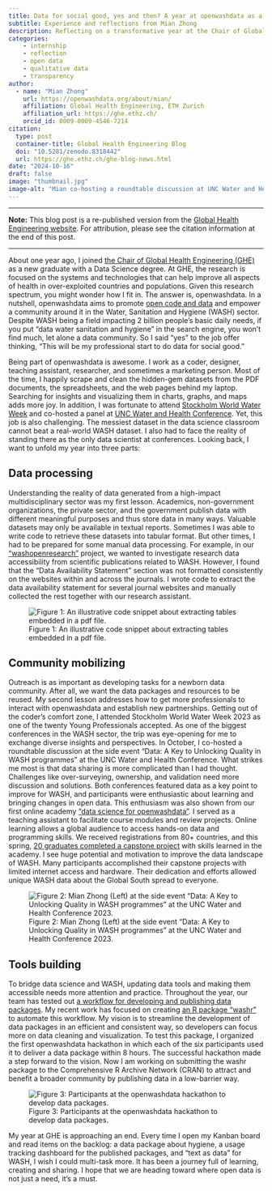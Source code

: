 ```yaml
---
title: Data for social good, yes and then? A year at openwashdata as a data scientist
subtitle: Experience and reflections from Mian Zhong
description: Reflecting on a transformative year at the Chair of Global Health Engineering, a data scientist shares her journey from a new graduate to a key player in the Water, Sanitation, and Hygiene (WASH) sector.
categories:
    - internship
    - reflection
    - open data
    - qualitative data
    - transparency
author: 
  - name: "Mian Zhong"
    url: https://openwashdata.org/about/mian/
    affiliation: Global Health Engineering, ETH Zurich
    affiliation_url: https://ghe.ethz.ch/
    orcid_id: 0009-0009-4546-7214
citation:
  type: post
  container-title: Global Health Engineering Blog
  doi: "10.5281/zenodo.8318442"
  url: https://ghe.ethz.ch/ghe-blog-news.html
date: "2024-10-16"
draft: false
image: "thumbnail.jpg"
image-alt: "Mian co-hosting a roundtable discussion at UNC Water and Health Conference 2023."
---
```


------------------------------------------------------------------------

**Note:** This blog post is a re-published version from the [Global Health Engineering website](https://ghe.ethz.ch/ghe-blog-news/2024/08/blog-data-for-social-good-yes-and-then-a-year-at-openwashdata-as-a-data-scientist.html). For attribution, please see the citation information at the end of this post.

------------------------------------------------------------------------

About one year ago, I joined [the Chair of Global Health Engineering (GHE)](https://ghe.ethz.ch) as a new graduate with a Data Science degree. At GHE, the research is focused on the systems and technologies that can help improve all aspects of health in over-exploited countries and populations. Given this research spectrum, you might wonder how I fit in. The answer is, openwashdata. In a nutshell, openwashdata aims to promote [open code and data](https://ghe.ethz.ch/open-science.html) and empower a community around it in the Water, Sanitation and Hygiene (WASH) sector. Despite WASH being a field impacting 2 billion people’s basic daily needs, if you put “data water sanitation and hygiene” in the search engine, you won’t find much, let alone a data community. So I said “yes” to the job offer thinking, “This will be my professional start to do data for social good.”

Being part of openwashdata is awesome. I work as a coder, designer, teaching assistant, researcher, and sometimes a marketing person. Most of the time, I happily scrape and clean the hidden-gem datasets from the PDF documents, the spreadsheets, and the web pages behind my laptop. Searching for insights and visualizing them in charts, graphs, and maps adds more joy. In addition, I was fortunate to attend [Stockholm World Water Week](https://www.worldwaterweek.org) and co-hosted a panel at [UNC Water and Health Conference](https://waterinstitute.unc.edu/our-work/unc-water-and-health-conference). Yet, this job is also challenging. The messiest dataset in the data science classroom cannot beat a real-world WASH dataset. I also had to face the reality of standing there as the only data scientist at conferences. Looking back, I want to unfold my year into three parts:

## Data processing

Understanding the reality of data generated from a high-impact multidisciplinary sector was my first lesson. Academics, non-government organizations, the private sector, and the government publish data with different meaningful purposes and thus store data in many ways. Valuable datasets may only be available in textual reports. Sometimes I was able to write code to retrieve these datasets into tabular format. But other times, I had to be prepared for some manual data processing. For example, in our [“washopenresearch”](https://github.com/openwashdata/washopenresearch) project, we wanted to investigate research data accessibility from scientific publications related to WASH. However, I found that the “Data Availability Statement” section was not formatted consistently on the websites within and across the journals. I wrote code to extract the data availability statement for several journal websites and manually collected the rest together with our research assistant.

![Figure 1: An illustrative code snippet about extracting tables embedded in a pdf file.](figure-1-code-snippet.png)

## Community mobilizing

Outreach is as important as developing tasks for a newborn data community. After all, we want the data packages and resources to be reused. My second lesson addresses how to get more professionals to interact with openwashdata and establish new partnerships. Getting out of the coder’s comfort zone, I attended Stockholm World Water Week 2023 as one of the twenty Young Professionals accepted. As one of the biggest conferences in the WASH sector, the trip was eye-opening for me to exchange diverse insights and perspectives. In October, I co-hosted a roundtable discussion at the side event “Data: A Key to Unlocking Quality in WASH programmes” at the UNC Water and Health Conference. What strikes me most is that data sharing is more complicated than I had thought. Challenges like over-surveying, ownership, and validation need more discussion and solutions. Both conferences featured data as a key point to improve for WASH, and participants were enthusiastic about learning and bringing changes in open data. This enthusiasm was also shown from our first online academy [“data science for openwashdata”](https://ds4owd-001.github.io/website/). I served as a teaching assistant to facilitate course modules and review projects. Online learning allows a global audience to access hands-on data and programming skills. We received registrations from 80+ countries, and this spring, [20 graduates completed a capstone project](https://openwashdata.org/pages/academy/graduates/) with skills learned in the academy. I see huge potential and motivation to improve the data landscape of WASH. Many participants accomplished their capstone projects with limited internet access and hardware. Their dedication and efforts allowed unique WASH data about the Global South spread to everyone.

![Figure 2: Mian Zhong (Left) at the side event “Data: A Key to Unlocking Quality in WASH programmes” at the UNC Water and Health Conference 2023.](figure-2-unc-conference.jpg)

## Tools building

To bridge data science and WASH, updating data tools and making them accessible needs more attention and practice. Throughout the year, our team has tested out [a workflow for developing and publishing data packages](https://github.com/openwashdata-dev/workflow). My recent work has focused on creating [an R package “washr”](https://github.com/openwashdata-dev/washr) to automate this workflow. My vision is to streamline the development of data packages in an efficient and consistent way, so developers can focus more on data cleaning and visualization. To test this package, I organized the first openwashdata hackathon in which each of the six participants used it to deliver a data package within 8 hours. The successful hackathon made a step forward to the vision. Now I am working on submitting the washr package to the Comprehensive R Archive Network (CRAN) to attract and benefit a broader community by publishing data in a low-barrier way.

![Figure 3: Participants at the openwashdata hackathon to develop data packages.](/pages/events/2024-06-21-hackathon/figure/IMG_1070.jpeg)

My year at GHE is approaching an end. Every time I open my Kanban board and read items on the backlog: a data package about hygiene, a usage tracking dashboard for the published packages, and “text as data” for WASH, I wish I could multi-task more. It has been a journey full of learning, creating and sharing. I hope that we are heading toward where open data is not just a need, it’s a must.
